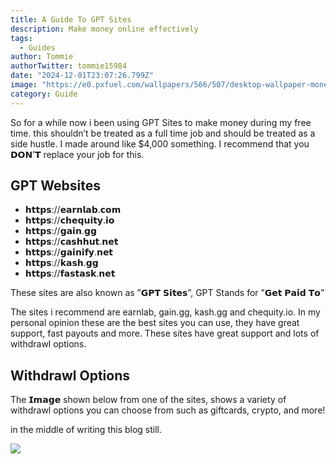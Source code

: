 ```yaml
---
title: A Guide To GPT Sites
description: Make money online effectively
tags:
  - Guides
author: Tommie 
authorTwitter: tommie15984
date: "2024-12-01T23:07:26.799Z"
image: "https://e0.pxfuel.com/wallpapers/566/507/desktop-wallpaper-money-jpg-168-kb-other-money-cartoon.jpg"
category: Guide
---
```

So for a while now i been using GPT Sites to make money during my free time. this shouldn’t be treated as a full time job and should be treated as a side hustle. I made around like $4,000 something. I recommend that you 𝗗𝗢𝗡’𝗧 replace your job for this.

## GPT Websites

- 𝗵𝘁𝘁𝗽𝘀://𝗲𝗮𝗿𝗻𝗹𝗮𝗯.𝗰𝗼𝗺
- 𝗵𝘁𝘁𝗽𝘀://𝗰𝗵𝗲𝗾𝘂𝗶𝘁𝘆.𝗶𝗼
- 𝗵𝘁𝘁𝗽𝘀://𝗴𝗮𝗶𝗻.𝗴𝗴
- 𝗵𝘁𝘁𝗽𝘀://𝗰𝗮𝘀𝗵𝗵𝘂𝘁.𝗻𝗲𝘁
- 𝗵𝘁𝘁𝗽𝘀://𝗴𝗮𝗶𝗻𝗶𝗳𝘆.𝗻𝗲𝘁
- 𝗵𝘁𝘁𝗽𝘀://𝗸𝗮𝘀𝗵.𝗴𝗴
- 𝗵𝘁𝘁𝗽𝘀://𝗳𝗮𝘀𝘁𝗮𝘀𝗸.𝗻𝗲𝘁

These sites are also known as ”𝗚𝗣𝗧 𝗦𝗶𝘁𝗲𝘀”, GPT Stands for ”𝗚𝗲𝘁 𝗣𝗮𝗶𝗱 𝗧𝗼”

The sites i recommend are earnlab, gain.gg, kash.gg and chequity.io. In my personal opinion these are the best sites you can use, they have great support, fast payouts and more. These sites have great support and lots of withdrawl options.

## Withdrawl Options

The 𝗜𝗺𝗮𝗴𝗲 shown below from one of the sites, shows a variety of withdrawl options you can choose from such as giftcards, crypto, and more!

in the middle of writing this blog still.

<img src="https://tommieblogs.pages.dev/_astro/withdrawl1.CJHijQ_V_Z2mW1cs.webp?raw=true">